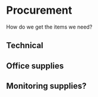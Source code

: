 # Procurement

How do we get the items we need?

## Technical

## Office supplies

## Monitoring supplies?
